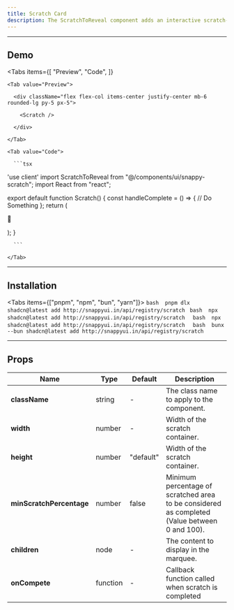```yaml
---
title: Scratch Card
description: The ScratchToReveal component adds an interactive scratch-off effect to reveal hidden content.
---
```




---

## Demo

<Tabs
  items={[
    "Preview",
    "Code",
  ]}
>

    <Tab value="Preview">

      <div className="flex flex-col items-center justify-center mb-6  rounded-lg py-5 px-5">
        
        <Scratch />

      </div>

    </Tab>

    <Tab value="Code">

      ```tsx
'use client'
import ScratchToReveal from "@/components/ui/snappy-scratch";
import React from "react";

export default function Scratch() {
  const handleComplete = () => {
    // Do Something
  };
  return (
    <div>
      <ScratchToReveal
        width={250}
        height={250}
        minScratchPercentage={70}
        className="flex items-center justify-center overflow-hidden rounded-2xl border-2 bg-gray-100"
        onComplete={handleComplete}
      >
        <p className="text-9xl">
            🍵
        </p>
      </ScratchToReveal>
    </div>
  );
}


      ```

    </Tab>

</Tabs>

---

## Installation

<Tabs items={["pnpm", "npm", "bun", "yarn"]}>
  <Tab value="pnpm">
    ```bash 
    pnpm dlx shadcn@latest add http://snappyui.in/api/registry/scratch
    ```
  </Tab>
  <Tab value="npm">
    ```bash 
    npx shadcn@latest add http://snappyui.in/api/registry/scratch 
    ```
  </Tab>
  <Tab value="yarn">
    ```bash 
    npx shadcn@latest add http://snappyui.in/api/registry/scratch 
    ```
  </Tab>
  <Tab value="bun">
    ```bash 
    bunx --bun shadcn@latest add http://snappyui.in/api/registry/scratch 
    ```
  </Tab>
</Tabs>


---

## Props

| <b>Name</b>   | <b>Type</b>                                                                                      | <b>Default</b> | <b>Description</b>            |
| ------------- | ------------------------------------------------------------------------------------------------ | -------------- | ----------------------------- |
| **className**     | string                                                                                           | -              | The class name to apply to the component.            |
| **width**  | number                                                                                        | -              | Width of the scratch container.           |
| **height**   | number | "default"      | Width of the scratch container.         |
| **minScratchPercentage**    | number                                                                                          | false          | 	Minimum percentage of scratched area to be considered as completed (Value between 0 and 100).             |
| **children** | node                                                                                           | -              | The content to display in the marquee. |
| **onCompete** | function                                                                                           | -              | Callback function called when scratch is completed |
